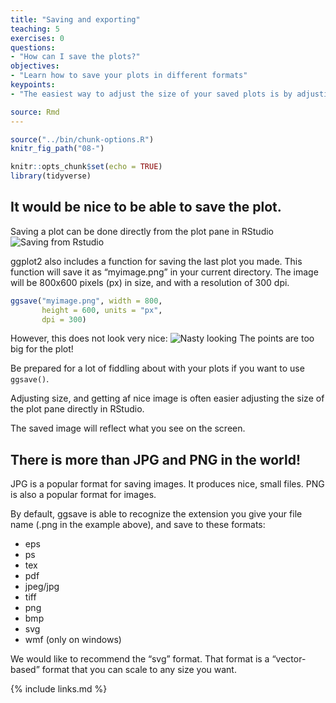 ```yaml
---
title: "Saving and exporting"
teaching: 5
exercises: 0
questions:
- "How can I save the plots?"
objectives:
- "Learn how to save your plots in different formats"
keypoints:
- "The easiest way to adjust the size of your saved plots is by adjusting the plot window in RStudio"

source: Rmd
---
```


```r
source("../bin/chunk-options.R")
knitr_fig_path("08-")
```

```r
knitr::opts_chunk$set(echo = TRUE)
library(tidyverse)
```


## It would be nice to be able to save the plot.

Saving a plot can be done directly from the plot pane in
RStudio
![Saving from Rstudio](../fig/08-saving-plot.png)


ggplot2 also includes a function for saving the last plot
you made. This function will save it as "myimage.png" in your
current directory. The image will be 800x600 pixels (px) in size, and with a resolution of 300 dpi.
```r
ggsave("myimage.png", width = 800, 
       height = 600, units = "px",
       dpi = 300)
```

However, this does not look very nice:
![Nasty looking](../fig/myimage.png)
The points are too big for the plot!

Be prepared for a lot of fiddling about with your plots if
you want to use `ggsave()`. 

Adjusting size, and getting af nice image is often easier 
adjusting the size of the plot pane directly in RStudio. 

The saved image will reflect what you see on the screen.

## There is more than JPG and PNG in the world!
JPG is a popular format for saving images. It produces nice,
small files. PNG is also a popular format for images.

By default, ggsave is able to recognize the extension you
give your file name (.png in the example above), and save 
to these formats:

* eps
* ps
* tex
* pdf
* jpeg/jpg
* tiff
* png
* bmp
* svg
* wmf (only on windows)

We would like to recommend the "svg" format. That format is a "vector-based" format
that you can scale to any size you want.

{% include links.md %}
